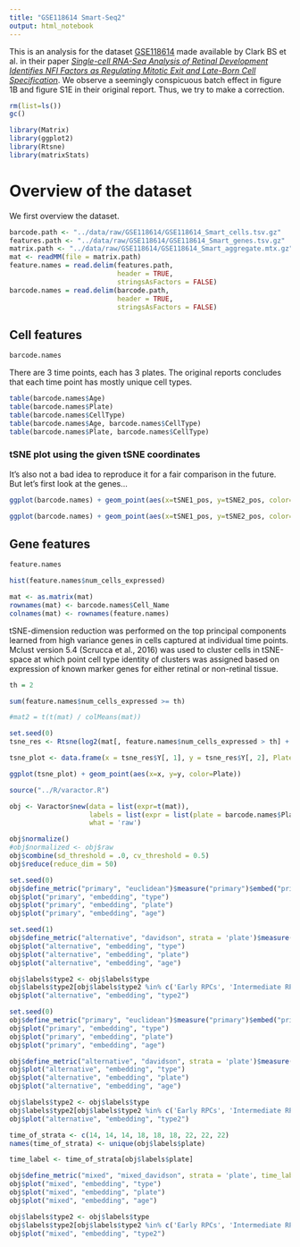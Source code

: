 ```yaml
---
title: "GSE118614 Smart-Seq2"
output: html_notebook
---
```


This is an analysis for the dataset [GSE118614](https://www.ncbi.nlm.nih.gov/geo/query/acc.cgi?acc=GSE118614) made available by Clark BS et al. in their paper [_Single-cell RNA-Seq Analysis of Retinal Development Identifies NFI Factors as Regulating Mitotic Exit and Late-Born Cell Specification_](https://www.sciencedirect.com/science/article/abs/pii/S0896627319303459).
We observe a seemingly conspicuous batch effect in figure 1B and figure S1E in their original report. Thus, we try to make a correction.

```r
rm(list=ls())
gc()

library(Matrix)
library(ggplot2)
library(Rtsne)
library(matrixStats)
```

# Overview of the dataset
We first overview the dataset.

```r
barcode.path <- "../data/raw/GSE118614/GSE118614_Smart_cells.tsv.gz"
features.path <- "../data/raw/GSE118614/GSE118614_Smart_genes.tsv.gz"
matrix.path <- "../data/raw/GSE118614/GSE118614_Smart_aggregate.mtx.gz"
mat <- readMM(file = matrix.path)
feature.names = read.delim(features.path, 
                           header = TRUE,
                           stringsAsFactors = FALSE)
barcode.names = read.delim(barcode.path, 
                           header = TRUE,
                           stringsAsFactors = FALSE)
```

## Cell features

```r
barcode.names
```

There are 3 time points, each has 3 plates. The original reports concludes that each time point has mostly unique cell types. 

```r
table(barcode.names$Age)
table(barcode.names$Plate)
table(barcode.names$CellType)
table(barcode.names$Age, barcode.names$CellType)
table(barcode.names$Plate, barcode.names$CellType)
```

### tSNE plot using the given tSNE coordinates
It's also not a bad idea to reproduce it for a fair comparison in the future. But let's first look at the genes...

```r
ggplot(barcode.names) + geom_point(aes(x=tSNE1_pos, y=tSNE2_pos, color=Plate))
```

```r
ggplot(barcode.names) + geom_point(aes(x=tSNE1_pos, y=tSNE2_pos, color=CellType))
```

## Gene features

```r
feature.names
```

```r
hist(feature.names$num_cells_expressed)
```


```r
mat <- as.matrix(mat)
rownames(mat) <- barcode.names$Cell_Name
colnames(mat) <- rownames(feature.names)
```

tSNE-dimension reduction was performed on the top principal components learned from high variance genes in cells captured at individual time points. Mclust version 5.4 (Scrucca et al., 2016) was used to cluster cells in tSNE-space at which point cell type identity of clusters was assigned based on expression of known marker genes for either retinal or non-retinal tissue.

```r
th = 2

sum(feature.names$num_cells_expressed >= th)

#mat2 = t(t(mat) / colMeans(mat))

set.seed(0)
tsne_res <- Rtsne(log2(mat[, feature.names$num_cells_expressed > th] + 1), pca_scale=T)

tsne_plot <- data.frame(x = tsne_res$Y[, 1], y = tsne_res$Y[, 2], Plate = barcode.names$Plate)

ggplot(tsne_plot) + geom_point(aes(x=x, y=y, color=Plate))
```

```r
source("../R/varactor.R")
```

```r
obj <- Varactor$new(data = list(expr=t(mat)), 
                    labels = list(expr = list(plate = barcode.names$Plate, type=barcode.names$CellType, age=barcode.names$Age)), 
                    what = 'raw')
```

```r
obj$normalize()
#obj$normalized <- obj$raw
obj$combine(sd_threshold = .0, cv_threshold = 0.5)
obj$reduce(reduce_dim = 50)
```

```r
set.seed(0)
obj$define_metric("primary", "euclidean")$measure("primary")$embed("primary", "tsne")
obj$plot("primary", "embedding", "type")
obj$plot("primary", "embedding", "plate")
obj$plot("primary", "embedding", "age")
```


```r
set.seed(1)
obj$define_metric("alternative", "davidson", strata = 'plate')$measure("alternative")$embed("alternative", "tsne")
obj$plot("alternative", "embedding", "type")
obj$plot("alternative", "embedding", "plate")
obj$plot("alternative", "embedding", "age")

obj$labels$type2 <- obj$labels$type
obj$labels$type2[obj$labels$type2 %in% c('Early RPCs', 'Intermediate RPCs', 'Late RPCs')] = 'RPCs'
obj$plot("alternative", "embedding", "type2")
```

```r
set.seed(0)
obj$define_metric("primary", "euclidean")$measure("primary")$embed("primary", "umap")
obj$plot("primary", "embedding", "type")
obj$plot("primary", "embedding", "plate")
obj$plot("primary", "embedding", "age")
```


```r
obj$define_metric("alternative", "davidson", strata = 'plate')$measure("alternative")$embed("alternative", "umap")
obj$plot("alternative", "embedding", "type")
obj$plot("alternative", "embedding", "plate")
obj$plot("alternative", "embedding", "age")

obj$labels$type2 <- obj$labels$type
obj$labels$type2[obj$labels$type2 %in% c('Early RPCs', 'Intermediate RPCs', 'Late RPCs')] = 'RPCs'
obj$plot("alternative", "embedding", "type2")
```

```r
time_of_strata <- c(14, 14, 14, 18, 18, 18, 22, 22, 22)
names(time_of_strata) <- unique(obj$labels$plate)

```

```r
time_label <- time_of_strata[obj$labels$plate]
```


```r
obj$define_metric("mixed", "mixed_davidson", strata = 'plate', time_label = time_label, time_of_strata = time_of_strata, reg = 2., pow = 1.)$measure("mixed")$embed("mixed", "umap")
obj$plot("mixed", "embedding", "type")
obj$plot("mixed", "embedding", "plate")
obj$plot("mixed", "embedding", "age")

obj$labels$type2 <- obj$labels$type
obj$labels$type2[obj$labels$type2 %in% c('Early RPCs', 'Intermediate RPCs', 'Late RPCs')] = 'RPCs'
obj$plot("mixed", "embedding", "type2")
```

